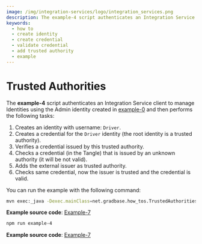 ```yaml
---
image: /img/integration-services/logo/integration_services.png
description: The example-4 script authenticates an Integration Service client to manage Identities using the Admin identity created in example-0 and then creates and verifies identities and credentials.
keywords:
  - how to
  - create identity
  - create credential
  - validate credential
  - add trusted authority
  - example
---
```



# Trusted Authorities

The **example-4** script authenticates an Integration Service client to manage Identities using the Admin identity
created in [example-0](././run-how-tos.mdx) and then performs the following tasks:

1. Creates an identity with username: `Driver`.
2. Creates a credential for the `Driver` identity (the root identity is a trusted authority).
3. Verifies a credential issued by this trusted authority.
4. Checks a credential (in the Tangle) that is issued by an unknown authority (it will be not valid).
5. Adds the external issuer as trusted authority.
6. Checks same credential, now the issuer is trusted and the credential is valid.

You can run the example with the following command:

<Tabs groupId="language">
<TabItem value="Java" label={'Java'}>

```bash
mvn exec:_java -Dexec.mainClass=net.gradbase.how_tos.TrustedAuthorities
```

**Example source code**: [Example-7](https://github.com/albydeca/iota-is-sdk/blob/main/examples/src/main/java/net/gradbase/examples/TrustedAuthorities.java)

</TabItem>
<TabItem value="Nodejs" label={'Node.js'}>

```bash
npm run example-4
```

**Example source code**: [Example-7](https://github.com/iotaledger/integration-services/blob/master/clients/client-sdk/examples/4-TrustedAuthorities.ts)

</TabItem>
</Tabs>

<Tabs groupId="language">
<TabItem value="java" label="Java">

</TabItem>
<TabItem value="nodejs" label="Nodejs">

</TabItem>
</Tabs>
